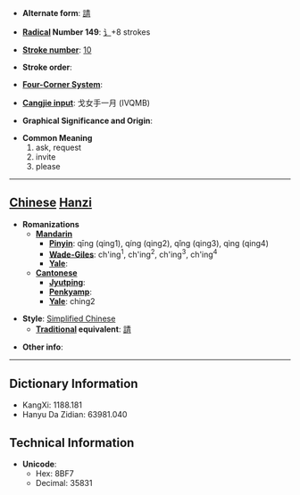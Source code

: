 * '''Alternate form''': [[請]]

* '''[[Wiktionary:Chinese radical index| Radical]] Number 149''': [[Wiktionary:Chinese radical index 讠|讠]]+8 strokes

* '''[[Wiktionary:Chinese total strokes index|Stroke number]]''': [[Wiktionary:Chinese total strokes index 10|10]]

* '''Stroke order''': 

* '''[[Wiktionary:Chinese four corner index|Four-Corner System]]''': 

* '''[[Wiktionary:Chinese Cangjie index|Cangjie input]]''': 戈女手一月 (IVQMB)

* '''Graphical Significance and Origin''': 

* '''Common Meaning'''
*#ask, request
*# invite
*# please


----

== [[Chinese]] [[Hanzi]] ==

* '''Romanizations'''
** '''[[Mandarin]]'''
*** '''[[Pinyin]]''': qīng (qing1), qíng (qing2), qǐng (qing3), qìng (qing4)
*** '''[[Wade-Giles]]''': ch'ing<sup>1</sup>, ch'ing<sup>2</sup>, ch'ing<sup>3</sup>, ch'ing<sup>4</sup>
*** '''[[Yale]]''': 
** '''[[Cantonese]]'''
*** '''[[Jyutping]]''':
*** '''[[Penkyamp]]''': 
*** '''[[Yale]]''': ching2

* '''Style''': [[Simplified Chinese]] 
** '''[[Traditional Chinese|Traditional]] equivalent''': [[請]]

* '''Other info''': 

----

== Dictionary Information ==

* KangXi: 1188.181
* Hanyu Da Zidian: 63981.040

== Technical Information ==

* '''Unicode''':
** Hex: 8BF7
** Decimal: 35831
